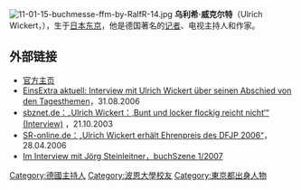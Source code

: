 [[File:11-01-15-buchmesse-ffm-by-RalfR-14.jpg|thumb]]
'''乌利希·威克尔特'''（Ulrich Wickert，{{bd|1942年|12月2日|catIdx=W}}），生于[[日本|日本]][[东京|东京]]，他是德国著名的[[记者|记者]]、电视主持人和作家。

==外部链接==
* [http://www.ulrichwickert.de/ 官方主页] {{Wayback|url=http://www.ulrichwickert.de/ |date=20201202200738 }}
* [http://www.tagesschau.de/video/0,1315,OID5866056_RES_NAV_BAB,00.html EinsExtra aktuell: Interview mit Ulrich Wickert über seinen Abschied von den Tagesthemen]{{dead link|date=2018年2月 |bot=InternetArchiveBot |fix-attempted=yes }}，31.08.2006
* [http://www.sbznet.de/?rubrik=kultur&thema=03-10-21-01 sbznet.de：„Ulrich Wickert：‚Bunt und locker flockig reicht nicht‘“ (Interview)] {{Wayback|url=http://www.sbznet.de/?rubrik=kultur&thema=03-10-21-01 |date=20120717021217 }}，21.10.2003
* [http://www.sr-online.de/dfjp/2174/489845.html SR-online.de：„Ulrich Wickert erhält Ehrenpreis des DFJP 2006“]{{Dead link|date=2018年6月 |bot=InternetArchiveBot |fix-attempted=no }}，28.04.2006
* [http://www.steinleitner.org/prominterview.php?id=54&ts= Im Interview mit [[Jörg_Steinleitner|Jörg Steinleitner]]，buchSzene 1/2007] {{Wayback|url=http://www.steinleitner.org/prominterview.php?id=54&ts= |date=20160326131722 }}

{{Authority control}}
{{DEFAULTSORT:Wickert, Ulrich}}
[[Category:德國主持人|Category:德國主持人]]
[[Category:波恩大學校友|Category:波恩大學校友]]
[[Category:東京都出身人物|Category:東京都出身人物]]